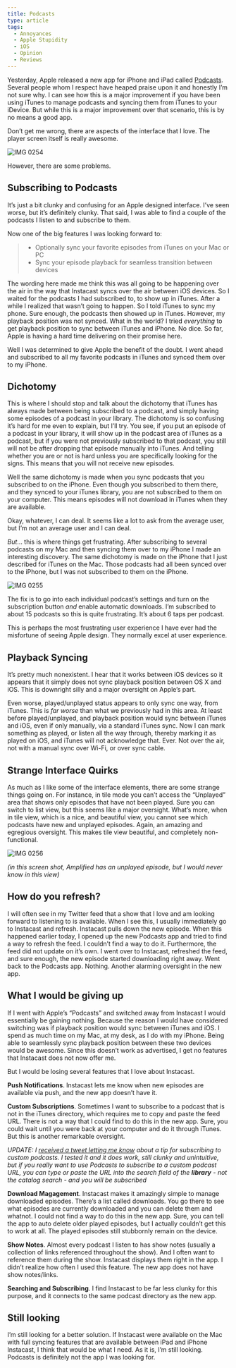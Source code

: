 ```yaml
---
title: Podcasts
type: article
tags:
  - Annoyances
  - Apple Stupidity
  - iOS
  - Opinion
  - Reviews
---
```


Yesterday, Apple released a new app for iPhone and iPad called [Podcasts](http://itunes.apple.com/us/app/podcasts/id525463029). Several people whom I respect have heaped praise upon it and honestly I’m not sure why. I can see how this is a major improvement if you have been using iTunes to manage podcasts and syncing them from iTunes to your iDevice. But while this is a major improvement over that scenario, this is by no means a good app.

Don’t get me wrong, there are aspects of the interface that I love. The player screen itself is really awesome.

![IMG 0254](http://buzzingpixel.com/images/uploads/IMG_0254.jpg "IMG_0254.jpg")

However, there are some problems.

Subscribing to Podcasts
-----------------------

It’s just a bit clunky and confusing for an Apple designed interface. I’ve seen worse, but it’s definitely clunky. That said, I was able to find a couple of the podcasts I listen to and subscribe to them.

Now one of the big features I was looking forward to:

> - Optionally sync your favorite episodes from iTunes on your Mac or PC
> - Sync your episode playback for seamless transition between devices

The wording here made me think this was all going to be happening over the air in the way that Instacast syncs over the air between iOS devices. So I waited for the podcasts I had subscribed to, to show up in iTunes. After a while I realized that wasn’t going to happen. So I told iTunes to sync my phone. Sure enough, the podcasts then showed up in iTunes. However, my playback position was not synced. What in the world? I tried _everything_ to get playback position to sync between iTunes and iPhone. No dice. So far, Apple is having a hard time delivering on their promise here.

Well I was determined to give Apple the benefit of the doubt. I went ahead and subscribed to all my favorite podcasts in iTunes and synced them over to my iPhone.

Dichotomy
---------

This is where I should stop and talk about the dichotomy that iTunes has always made between being subscribed to a podcast, and simply having some episodes of a podcast in your library. The dichotomy is so confusing it’s hard for me even to explain, but I’ll try. You see, if you put an episode of a podcast in your library, it will show up in the podcast area of iTunes as a podcast, but if you were not previously subscribed to that podcast, you still will not be after dropping that episode manually into iTunes. And telling whether you are or not is hard unless you are specifically looking for the signs. This means that you will not receive new episodes.

Well the same dichotomy is made when you sync podcasts that you subscribed to on the iPhone. Even though you subscribed to them there, and they synced to your iTunes library, you are not subscribed to them on your computer. This means episodes will not download in iTunes when they are available.

Okay, whatever, I can deal. It seems like a lot to ask from the average user, but I’m not an average user and I can deal.

_But_… this is where things get frustrating. After subscribing to several podcasts on my Mac and then syncing them over to my iPhone I made an interesting discovery. The same dichotomy is made on the iPhone that I just described for iTunes on the Mac. Those podcasts had all been synced over to the iPhone, but I was not subscribed to them on the iPhone.

![IMG 0255](http://buzzingpixel.com/images/uploads/IMG_0255.jpg "IMG_0255.jpg")

The fix is to go into each individual podcast’s settings and turn on the subscription button _and_ enable automatic downloads. I’m subscribed to about 15 podcasts so this is quite frustrating. It’s about 6 taps per podcast.

This is perhaps the most frustrating user experience I have ever had the misfortune of seeing Apple design. They normally excel at user experience.

Playback Syncing
----------------

It’s pretty much nonexistent. I hear that it works between iOS devices so it appears that it simply does not sync playback position between OS X and iOS. This is downright silly and a major oversight on Apple’s part.

Even worse, played/unplayed status appears to only sync one way, from iTunes. This is _far worse_ than what we previously had in this area. At least before played/unplayed, and playback position would sync between iTunes and iOS, even if only manually, via a standard iTunes sync. Now I can mark something as played, or listen all the way through, thereby marking it as played on iOS, and iTunes will not acknowledge that. Ever. Not over the air, not with a manual sync over Wi-Fi, or over sync cable.

Strange Interface Quirks
------------------------

As much as I like some of the interface elements, there are some strange things going on. For instance, in tile mode you can’t access the “Unplayed” area that shows only episodes that have not been played. Sure you can switch to list view, but this seems like a major oversight. What’s more, when in tile view, which is a nice, and beautiful view, you cannot see which podcasts have new and unplayed episodes. Again, an amazing and egregious oversight. This makes tile view beautiful, and completely non-functional.

![IMG 0256](http://buzzingpixel.com/images/uploads/IMG_0256.jpg "IMG_0256.jpg")

_(in this screen shot, Amplified has an unplayed episode, but I would never know in this view)_

How do you refresh?
-------------------

I will often see in my Twitter feed that a show that I love and am looking forward to listening to is available. When I see this, I usually immediately go to Instacast and refresh. Instacast pulls down the new episode. When this happened earlier today, I opened up the new Podcasts app and tried to find a way to refresh the feed. I couldn’t find a way to do it. Furthermore, the feed did not update on it’s own. I went over to Instacast, refreshed the feed, and sure enough, the new episode started downloading right away. Went back to the Podcasts app. Nothing. Another alarming oversight in the new app.

What I would be giving up
-------------------------

If I went with Apple’s “Podcasts” and switched away from Instacast I would essentially be gaining nothing. Because the reason I would have considered switching was if playback position would sync between iTunes and iOS. I spend as much time on my Mac, at my desk, as I do with my iPhone. Being able to seamlessly sync playback position between these two devices would be awesome. Since this doesn’t work as advertised, I get no features that Instacast does not now offer me.

But I would be losing several features that I love about Instacast.

**Push Notifications**. Instacast lets me know when new episodes are available via push, and the new app doesn’t have it.

**Custom Subscriptions**. Sometimes I want to subscribe to a podcast that is not in the iTunes directory, which requires me to copy and paste the feed URL. There is not a way that I could find to do this in the new app. Sure, you could wait until you were back at your computer and do it through iTunes. But this is another remarkable oversight.

_UPDATE:
I [received a tweet letting me know](https://twitter.com/chris4holland/status/218479355683287040) about a tip for subscribing to custom podcasts. I tested it and it does work, still clunky and unintuitive, but if you really want to use Podcasts to subscribe to a custom podcast URL, you can type or paste the URL into the search field of the **library** - not the catalog search - and you will be subscribed_

**Download Magagement**. Instacast makes it amazingly simple to manage downloaded episodes. There’s a list called downloads. You go there to see what episodes are currently downloaded and you can delete them and whatnot. I could not find a way to do this in the new app. Sure, you can tell the app to auto delete older played episodes, but I actually couldn’t get this to work at all. The played episodes still stubbornly remain on the device.

**Show Notes**. Almost every podcast I listen to has show notes (usually a collection of links referenced throughout the show). And I often want to reference them during the show. Instacast displays them right in the app. I didn’t realize how often I used this feature. The new app does not have show notes/links.

**Searching and Subscribing**. I find Instacast to be far less clunky for this purpose, and it connects to the same podcast directory as the new app.

Still looking
-------------

I’m still looking for a better solution. If Instacast were available on the Mac with full syncing features that are available between iPad and iPhone Instacast, I think that would be what I need. As it is, I’m still looking. Podcasts is definitely not the app I was looking for.
